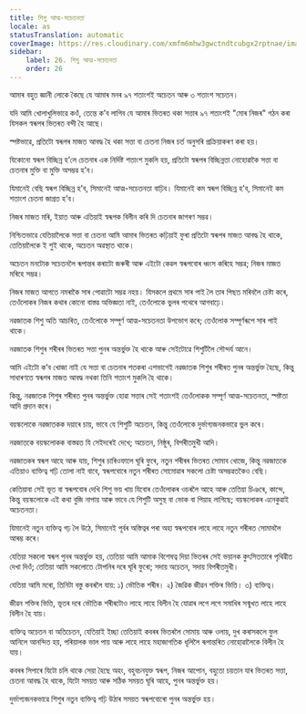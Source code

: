 ```yaml
---
title: শিশু আত্ম-সচেতনতা
locale: as
statusTranslation: automatic
coverImage: https://res.cloudinary.com/xmfm6mhw3gwctndtcubgx2rptnae/image/upload/v1740468922/small_cover_tratado_de_psicologia_revolucionaria_a4c0dca4e0.webp
sidebar:
    label: 26. শিশু আত্ম-সচেতনতা
    order: 26
---
```

আমাৰ বহুত জ্ঞানী লোকে কৈছে যে আমাৰ মনৰ ৯৭ শতাংশই অচেতন আৰু ৩ শতাংশ সচেতন।

যদি আমি খোলাখুলিভাৱে কওঁ, তেন্তে ক’ব লাগিব যে আমাৰ ভিতৰত থকা সত্তাৰ ৯৭ শতাংশই "মোৰ নিজৰ" গঠন কৰা যিসকল স্বৰূপৰ ভিতৰত বন্দী হৈ আছে।

স্পষ্টভাৱে, প্ৰতিটো স্বৰূপৰ মাজত আবদ্ধ হৈ থকা সত্তা বা চেতনা নিজৰ চৰ্ত অনুসৰি প্ৰক্ৰিয়াকৰণ কৰা হয়।

যিকোনো স্বৰূপ বিচ্ছিন্ন হ’লে চেতনাৰ এক নিৰ্দিষ্ট শতাংশ মুকলি হয়, প্ৰতিটো স্বৰূপৰ বিচ্ছিন্নতা নোহোৱাকৈ সত্তা বা চেতনাৰ মুক্তি বা মুক্তি অসম্ভৱ হ’ব।

যিমানেই বেছি স্বৰূপ বিচ্ছিন্ন হ’ব, সিমানেই আত্ম-সচেতনতা বাঢ়িব। যিমানেই কম স্বৰূপ বিচ্ছিন্ন হ’ব, সিমানেই কম শতাংশ চেতনা জাগ্ৰত হ’ব।

নিজৰ মাজত মৰি, ইয়াত আৰু এতিয়াই স্বৰূপক বিলীন কৰি দি চেতনাৰ জাগৰণ সম্ভৱ।

নিশ্চিতভাৱে যেতিয়ালৈকে সত্তা বা চেতনা আমি আমাৰ ভিতৰত কঢ়িয়াই ফুৰা প্ৰতিটো স্বৰূপৰ মাজত আবদ্ধ হৈ থাকে, তেতিয়ালৈকে ই শুই থাকে, অচেতন অৱস্থাত থাকে।

অচেতন মনটোক সচেতনলৈ ৰূপান্তৰ কৰাটো জৰুৰী আৰু এইটো কেৱল স্বৰূপবোৰ ধ্বংস কৰিহে সম্ভৱ; নিজৰ মাজত মৰিহে সম্ভৱ।

নিজৰ মাজত আগতে নমৰাকৈ সাৰ পোৱাটো সম্ভৱ নহয়। যিসকলে প্ৰথমে সাৰ পাই লৈ তাৰ পিছত মৰিবলৈ চেষ্টা কৰে, তেওঁলোকৰ নিজৰ কথাৰ কোনো বাস্তৱ অভিজ্ঞতা নাই, তেওঁলোকে ভুলৰ পথেৰে আগবাঢ়ে।

নৱজাতক শিশু অতি আচৰিত, তেওঁলোকে সম্পূৰ্ণ আত্ম-সচেতনতা উপভোগ কৰে; তেওঁলোক সম্পূৰ্ণৰূপে সাৰ পাই থাকে।

নৱজাতক শিশুৰ শৰীৰৰ ভিতৰত সত্তা পুনৰ অন্তৰ্ভুক্ত হৈ থাকে আৰু সেইটোৱে শিশুটিলৈ সৌন্দৰ্য আনে।

আমি এইটো ক’ব খোজা নাই যে সত্তা বা চেতনাৰ শতকৰা এশভাগেই নৱজাতক শিশুৰ শৰীৰত পুনৰ অন্তৰ্ভুক্ত হৈছে, কিন্তু সাধাৰণতে স্বৰূপৰ মাজত আবদ্ধ নথকা তিনি শতাংশ মুকলি হৈ থাকে।

কিন্তু, নৱজাতক শিশুৰ শৰীৰত পুনৰ অন্তৰ্ভুক্ত হোৱা সত্তাৰ সেই শতাংশই তেওঁলোকক সম্পূৰ্ণ আত্ম-সচেতনতা, স্পষ্টতা আদি প্ৰদান কৰে।

বয়স্কলোকে নৱজাতকক দয়াৰে চায়, ভাবে যে শিশুটি অচেতন, কিন্তু তেওঁলোকে দুৰ্ভাগ্যজনকভাৱে ভুল কৰে।

নৱজাতকে বয়স্কলোকক বাস্তৱত যি সেইদৰেই দেখে; অচেতন, নিষ্ঠুৰ, বিপৰীতমুখী আদি।

নৱজাতকৰ স্বৰূপ আহে আৰু যায়, শিশুৰ চাৰিওফালে ঘূৰি ফুৰে, নতুন শৰীৰৰ ভিতৰত সোমাব খোজে, কিন্তু নৱজাতকে এতিয়াও ব্যক্তিত্ব গঢ়ি তোলা নাই বাবে, স্বৰূপবোৰে নতুন শৰীৰত সোমোৱাৰ সকলো চেষ্টা অসম্ভৱতকৈও বেছি।

কেতিয়াবা সেই ভূত বা স্বৰূপবোৰ দেখি শিশু ভয় খায় যিবোৰ তেওঁলোকৰ ওচৰলৈ আহে আৰু তেতিয়া চিঞৰে, কান্দে, কিন্তু বয়স্কলোকে এই কথা বুজি নাপায় আৰু ভাবে যে শিশুটি অসুস্থ বা ভোক বা পিয়াহ লাগিছে; বয়স্কলোকৰ এনেকুৱাই অচেতনতা।

যিমানেই নতুন ব্যক্তিত্ব গঢ় লৈ উঠে, সিমানেই পূৰ্বৰ অস্তিত্বৰ পৰা অহা স্বৰূপবোৰ লাহে লাহে নতুন শৰীৰত সোমাবলৈ আৰম্ভ কৰে।

যেতিয়া সকলো স্বৰূপ পুনৰ অন্তৰ্ভুক্ত হয়, তেতিয়া আমি আমাক বিশেষত্ব দিয়া ভিতৰৰ সেই ভয়ানক কুৎসিততাৰে পৃথিৱীত দেখা দিওঁ; তেতিয়া আমি সকলোতে টোপনিৰ দৰে ঘূৰি ফুৰো; সদায় অচেতন, সদায় বিপৰীতমুখী।

যেতিয়া আমি মৰো, তিনিটা বস্তু কবৰলৈ যায়: ১) ভৌতিক শৰীৰ। ২) জৈৱিক জীৱন শক্তিৰ ভিত্তি। ৩) ব্যক্তিত্ব।

জীৱন শক্তিৰ ভিত্তি, ভূতৰ দৰে ভৌতিক শৰীৰটোও লাহে লাহে বিলীন হৈ যোৱাৰ লগে লগে সমাধিৰ সন্মুখত লাহে লাহে বিলীন হৈ যায়।

ব্যক্তিত্ব অচেতন বা অতিচেতন, যেতিয়াই ইচ্ছা তেতিয়াই কবৰৰ ভিতৰলৈ সোমায় আৰু ওলায়, দুখ কৰাসকলে ফুল আনিলে আনন্দিত হয়, পৰিয়ালক ভাল পায় আৰু লাহে লাহে মহাজাগতিক ধূলিলৈ ৰূপান্তৰিত নোহোৱালৈকে বিলীন হৈ যায়।

কবৰৰ সিপাৰে যিটো চলি থাকে সেয়া হৈছে অহং, বহুবচনযুক্ত স্বৰূপ, নিজৰ আপোন, বহুতো চয়তান যাৰ ভিতৰত সত্তা, চেতনা আবদ্ধ হৈ থাকে, যিটো সময়ত আৰু সঠিক সময়ত ঘূৰি আহে, পুনৰ অন্তৰ্ভুক্ত হয়।

দুৰ্ভাগ্যজনকভাৱে শিশুৰ নতুন ব্যক্তিত্ব গঢ়ি উঠাৰ সময়ত স্বৰূপবোৰো পুনৰ অন্তৰ্ভুক্ত হয়।

